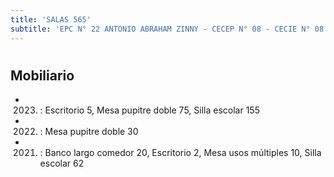 ```yaml
---
title: 'SALAS 565'
subtitle: 'EPC N° 22 ANTONIO ABRAHAM ZINNY - CECEP N° 08 - CECIE N° 08'
---
```


#


## Mobiliario

*  (2023) : Escritorio 5, Mesa pupitre doble 75, Silla escolar 155 

*  (2022) : Mesa pupitre doble 30 

*  (2021) : Banco largo comedor 20, Escritorio 2, Mesa usos múltiples 10, Silla escolar 62 



